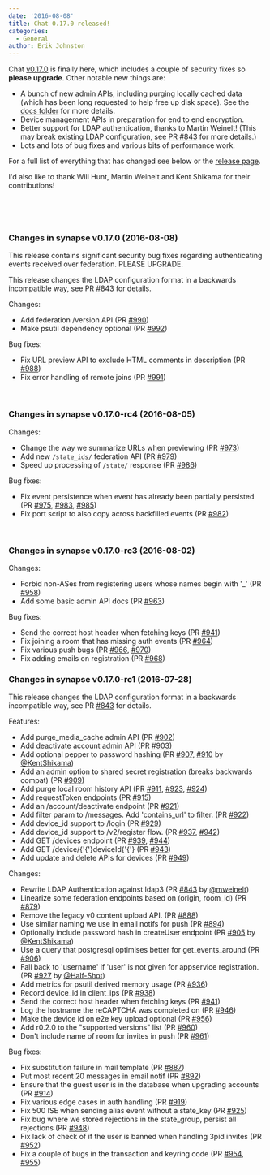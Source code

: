 ```yaml
---
date: '2016-08-08'
title: Chat 0.17.0 released!
categories:
  - General
author: Erik Johnston
---
```


Chat <a href="https://github.com/matrix-org/synapse/releases/tag/v0.17.0">v0.17.0</a> is finally here, which includes a couple of security fixes so <strong>please upgrade</strong>. Other notable new things are:
<ul>
 	<li>A bunch of new admin APIs, including purging locally cached data (which has been long requested to help free up disk space). See the <a href="https://github.com/matrix-org/synapse/tree/master/docs/admin_api">docs folder</a> for more details.</li>
 	<li>Device management APIs in preparation for end to end encryption.</li>
 	<li>Better support for LDAP authentication, thanks to Martin Weinelt! (This may break existing LDAP configuration, see <a href="https://github.com/matrix-org/synapse/pull/843">PR #843</a> for more details.)</li>
 	<li>Lots and lots of bug fixes and various bits of performance work.</li>
</ul>
For a full list of everything that has changed see below or the <a href="https://github.com/matrix-org/synapse/releases/tag/v0.17.0">release page</a>.

I'd also like to thank Will Hunt, Martin Weinelt and Kent Shikama for their contributions!

&nbsp;

&nbsp;
<h3>Changes in synapse v0.17.0 (2016-08-08)</h3>
This release contains significant security bug fixes regarding authenticating
events received over federation. PLEASE UPGRADE.

This release changes the LDAP configuration format in a backwards incompatible
way, see PR <a class="issue-link js-issue-link" href="https://github.com/matrix-org/synapse/pull/843" data-url="https://github.com/matrix-org/synapse/issues/843" data-id="158692541" data-error-text="Failed to load issue title" data-permission-text="Issue title is private">#843</a> for details.

Changes:
<ul>
 	<li>Add federation /version API (PR <a class="issue-link js-issue-link" href="https://github.com/matrix-org/synapse/pull/990" data-url="https://github.com/matrix-org/synapse/issues/990" data-id="169636556" data-error-text="Failed to load issue title" data-permission-text="Issue title is private">#990</a>)</li>
 	<li>Make psutil dependency optional (PR <a class="issue-link js-issue-link" href="https://github.com/matrix-org/synapse/pull/992" data-url="https://github.com/matrix-org/synapse/issues/992" data-id="169888303" data-error-text="Failed to load issue title" data-permission-text="Issue title is private">#992</a>)</li>
</ul>
Bug fixes:
<ul>
 	<li>Fix URL preview API to exclude HTML comments in description (PR <a class="issue-link js-issue-link" href="https://github.com/matrix-org/synapse/pull/988" data-url="https://github.com/matrix-org/synapse/issues/988" data-id="169610681" data-error-text="Failed to load issue title" data-permission-text="Issue title is private">#988</a>)</li>
 	<li>Fix error handling of remote joins (PR <a class="issue-link js-issue-link" href="https://github.com/matrix-org/synapse/pull/991" data-url="https://github.com/matrix-org/synapse/issues/991" data-id="169653250" data-error-text="Failed to load issue title" data-permission-text="Issue title is private">#991</a>)</li>
</ul>
&nbsp;
<h3>Changes in synapse v0.17.0-rc4 (2016-08-05)</h3>
Changes:
<ul>
 	<li>Change the way we summarize URLs when previewing (PR <a class="issue-link js-issue-link" href="https://github.com/matrix-org/synapse/pull/973" data-url="https://github.com/matrix-org/synapse/issues/973" data-id="168942221" data-error-text="Failed to load issue title" data-permission-text="Issue title is private">#973</a>)</li>
 	<li>Add new <code>/state_ids/</code> federation API (PR <a class="issue-link js-issue-link" href="https://github.com/matrix-org/synapse/pull/979" data-url="https://github.com/matrix-org/synapse/issues/979" data-id="169136186" data-error-text="Failed to load issue title" data-permission-text="Issue title is private">#979</a>)</li>
 	<li>Speed up processing of <code>/state/</code> response (PR <a class="issue-link js-issue-link" href="https://github.com/matrix-org/synapse/pull/986" data-url="https://github.com/matrix-org/synapse/issues/986" data-id="169570759" data-error-text="Failed to load issue title" data-permission-text="Issue title is private">#986</a>)</li>
</ul>
Bug fixes:
<ul>
 	<li>Fix event persistence when event has already been partially persisted (PR <a class="issue-link js-issue-link" title="Ensure we only persist an event once at a time" href="https://github.com/matrix-org/synapse/pull/975" data-id="169098276" data-error-text="Failed to load issue title" data-permission-text="Issue title is private">#975</a>, <a class="issue-link js-issue-link" href="https://github.com/matrix-org/synapse/pull/983" data-url="https://github.com/matrix-org/synapse/issues/983" data-id="169382701" data-error-text="Failed to load issue title" data-permission-text="Issue title is private">#983</a>, <a class="issue-link js-issue-link" href="https://github.com/matrix-org/synapse/pull/985" data-url="https://github.com/matrix-org/synapse/issues/985" data-id="169570281" data-error-text="Failed to load issue title" data-permission-text="Issue title is private">#985</a>)</li>
 	<li>Fix port script to also copy across backfilled events (PR <a class="issue-link js-issue-link" href="https://github.com/matrix-org/synapse/pull/982" data-url="https://github.com/matrix-org/synapse/issues/982" data-id="169344602" data-error-text="Failed to load issue title" data-permission-text="Issue title is private">#982</a>)</li>
</ul>
&nbsp;
<h3>Changes in synapse v0.17.0-rc3 (2016-08-02)</h3>
Changes:
<ul>
 	<li>Forbid non-ASes from registering users whose names begin with '_' (PR <a class="issue-link js-issue-link" href="https://github.com/matrix-org/synapse/pull/958" data-url="https://github.com/matrix-org/synapse/issues/958" data-id="167904457" data-error-text="Failed to load issue title" data-permission-text="Issue title is private">#958</a>)</li>
 	<li>Add some basic admin API docs (PR <a class="issue-link js-issue-link" href="https://github.com/matrix-org/synapse/pull/963" data-url="https://github.com/matrix-org/synapse/issues/963" data-id="168102004" data-error-text="Failed to load issue title" data-permission-text="Issue title is private">#963</a>)</li>
</ul>
Bug fixes:
<ul>
 	<li>Send the correct host header when fetching keys (PR <a class="issue-link js-issue-link" href="https://github.com/matrix-org/synapse/pull/941" data-url="https://github.com/matrix-org/synapse/issues/941" data-id="166784788" data-error-text="Failed to load issue title" data-permission-text="Issue title is private">#941</a>)</li>
 	<li>Fix joining a room that has missing auth events (PR <a class="issue-link js-issue-link" href="https://github.com/matrix-org/synapse/pull/964" data-url="https://github.com/matrix-org/synapse/issues/964" data-id="168120112" data-error-text="Failed to load issue title" data-permission-text="Issue title is private">#964</a>)</li>
 	<li>Fix various push bugs (PR <a class="issue-link js-issue-link" href="https://github.com/matrix-org/synapse/pull/966" data-url="https://github.com/matrix-org/synapse/issues/966" data-id="168177154" data-error-text="Failed to load issue title" data-permission-text="Issue title is private">#966</a>, <a class="issue-link js-issue-link" href="https://github.com/matrix-org/synapse/pull/970" data-url="https://github.com/matrix-org/synapse/issues/970" data-id="168521716" data-error-text="Failed to load issue title" data-permission-text="Issue title is private">#970</a>)</li>
 	<li>Fix adding emails on registration (PR <a class="issue-link js-issue-link" href="https://github.com/matrix-org/synapse/pull/968" data-url="https://github.com/matrix-org/synapse/issues/968" data-id="168337247" data-error-text="Failed to load issue title" data-permission-text="Issue title is private">#968</a>)</li>
</ul>
<h3></h3>
<h3>Changes in synapse v0.17.0-rc1 (2016-07-28)</h3>
This release changes the LDAP configuration format in a backwards incompatible
way, see PR <a class="issue-link js-issue-link" href="https://github.com/matrix-org/synapse/pull/843" data-url="https://github.com/matrix-org/synapse/issues/843" data-id="158692541" data-error-text="Failed to load issue title" data-permission-text="Issue title is private">#843</a> for details.

Features:
<ul>
 	<li>Add purge_media_cache admin API (PR <a class="issue-link js-issue-link" href="https://github.com/matrix-org/synapse/pull/902" data-url="https://github.com/matrix-org/synapse/issues/902" data-id="162932471" data-error-text="Failed to load issue title" data-permission-text="Issue title is private">#902</a>)</li>
 	<li>Add deactivate account admin API (PR <a class="issue-link js-issue-link" href="https://github.com/matrix-org/synapse/pull/903" data-url="https://github.com/matrix-org/synapse/issues/903" data-id="163182922" data-error-text="Failed to load issue title" data-permission-text="Issue title is private">#903</a>)</li>
 	<li>Add optional pepper to password hashing (PR <a class="issue-link js-issue-link" href="https://github.com/matrix-org/synapse/pull/907" data-url="https://github.com/matrix-org/synapse/issues/907" data-id="163714838" data-error-text="Failed to load issue title" data-permission-text="Issue title is private">#907</a>, <a class="issue-link js-issue-link" href="https://github.com/matrix-org/synapse/pull/910" data-url="https://github.com/matrix-org/synapse/issues/910" data-id="164027482" data-error-text="Failed to load issue title" data-permission-text="Issue title is private">#910</a> by <a class="user-mention" href="https://github.com/KentShikama">@KentShikama</a>)</li>
 	<li>Add an admin option to shared secret registration (breaks backwards compat) (PR <a class="issue-link js-issue-link" href="https://github.com/matrix-org/synapse/pull/909" data-url="https://github.com/matrix-org/synapse/issues/909" data-id="163892610" data-error-text="Failed to load issue title" data-permission-text="Issue title is private">#909</a>)</li>
 	<li>Add purge local room history API (PR <a class="issue-link js-issue-link" href="https://github.com/matrix-org/synapse/pull/911" data-url="https://github.com/matrix-org/synapse/issues/911" data-id="164096726" data-error-text="Failed to load issue title" data-permission-text="Issue title is private">#911</a>, <a class="issue-link js-issue-link" href="https://github.com/matrix-org/synapse/pull/923" data-url="https://github.com/matrix-org/synapse/issues/923" data-id="165745465" data-error-text="Failed to load issue title" data-permission-text="Issue title is private">#923</a>, <a class="issue-link js-issue-link" href="https://github.com/matrix-org/synapse/pull/924" data-url="https://github.com/matrix-org/synapse/issues/924" data-id="165785903" data-error-text="Failed to load issue title" data-permission-text="Issue title is private">#924</a>)</li>
 	<li>Add requestToken endpoints (PR <a class="issue-link js-issue-link" href="https://github.com/matrix-org/synapse/pull/915" data-url="https://github.com/matrix-org/synapse/issues/915" data-id="164571236" data-error-text="Failed to load issue title" data-permission-text="Issue title is private">#915</a>)</li>
 	<li>Add an /account/deactivate endpoint (PR <a class="issue-link js-issue-link" href="https://github.com/matrix-org/synapse/pull/921" data-url="https://github.com/matrix-org/synapse/issues/921" data-id="165511431" data-error-text="Failed to load issue title" data-permission-text="Issue title is private">#921</a>)</li>
 	<li>Add filter param to /messages. Add 'contains_url' to filter. (PR <a class="issue-link js-issue-link" href="https://github.com/matrix-org/synapse/pull/922" data-url="https://github.com/matrix-org/synapse/issues/922" data-id="165585706" data-error-text="Failed to load issue title" data-permission-text="Issue title is private">#922</a>)</li>
 	<li>Add device_id support to /login (PR <a class="issue-link js-issue-link" href="https://github.com/matrix-org/synapse/pull/929" data-url="https://github.com/matrix-org/synapse/issues/929" data-id="166118756" data-error-text="Failed to load issue title" data-permission-text="Issue title is private">#929</a>)</li>
 	<li>Add device_id support to /v2/register flow. (PR <a class="issue-link js-issue-link" href="https://github.com/matrix-org/synapse/pull/937" data-url="https://github.com/matrix-org/synapse/issues/937" data-id="166613208" data-error-text="Failed to load issue title" data-permission-text="Issue title is private">#937</a>, <a class="issue-link js-issue-link" href="https://github.com/matrix-org/synapse/pull/942" data-url="https://github.com/matrix-org/synapse/issues/942" data-id="166788540" data-error-text="Failed to load issue title" data-permission-text="Issue title is private">#942</a>)</li>
 	<li>Add GET /devices endpoint (PR <a class="issue-link js-issue-link" href="https://github.com/matrix-org/synapse/pull/939" data-url="https://github.com/matrix-org/synapse/issues/939" data-id="166614282" data-error-text="Failed to load issue title" data-permission-text="Issue title is private">#939</a>, <a class="issue-link js-issue-link" href="https://github.com/matrix-org/synapse/pull/944" data-url="https://github.com/matrix-org/synapse/issues/944" data-id="166840622" data-error-text="Failed to load issue title" data-permission-text="Issue title is private">#944</a>)</li>
 	<li>Add GET /device/{'{'}deviceId{'{'} (PR <a class="issue-link js-issue-link" href="https://github.com/matrix-org/synapse/pull/943" data-url="https://github.com/matrix-org/synapse/issues/943" data-id="166792610" data-error-text="Failed to load issue title" data-permission-text="Issue title is private">#943</a>)</li>
 	<li>Add update and delete APIs for devices (PR <a class="issue-link js-issue-link" href="https://github.com/matrix-org/synapse/pull/949" data-url="https://github.com/matrix-org/synapse/issues/949" data-id="167421787" data-error-text="Failed to load issue title" data-permission-text="Issue title is private">#949</a>)</li>
</ul>
Changes:
<ul>
 	<li>Rewrite LDAP Authentication against ldap3 (PR <a class="issue-link js-issue-link" href="https://github.com/matrix-org/synapse/pull/843" data-url="https://github.com/matrix-org/synapse/issues/843" data-id="158692541" data-error-text="Failed to load issue title" data-permission-text="Issue title is private">#843</a> by <a class="user-mention" href="https://github.com/mweinelt">@mweinelt</a>)</li>
 	<li>Linearize some federation endpoints based on (origin, room_id) (PR <a class="issue-link js-issue-link" href="https://github.com/matrix-org/synapse/pull/879" data-url="https://github.com/matrix-org/synapse/issues/879" data-id="160917868" data-error-text="Failed to load issue title" data-permission-text="Issue title is private">#879</a>)</li>
 	<li>Remove the legacy v0 content upload API. (PR <a class="issue-link js-issue-link" href="https://github.com/matrix-org/synapse/pull/888" data-url="https://github.com/matrix-org/synapse/issues/888" data-id="161405539" data-error-text="Failed to load issue title" data-permission-text="Issue title is private">#888</a>)</li>
 	<li>Use similar naming we use in email notifs for push (PR <a class="issue-link js-issue-link" href="https://github.com/matrix-org/synapse/pull/894" data-url="https://github.com/matrix-org/synapse/issues/894" data-id="162121552" data-error-text="Failed to load issue title" data-permission-text="Issue title is private">#894</a>)</li>
 	<li>Optionally include password hash in createUser endpoint (PR <a class="issue-link js-issue-link" href="https://github.com/matrix-org/synapse/pull/905" data-url="https://github.com/matrix-org/synapse/issues/905" data-id="163548694" data-error-text="Failed to load issue title" data-permission-text="Issue title is private">#905</a> by <a class="user-mention" href="https://github.com/KentShikama">@KentShikama</a>)</li>
 	<li>Use a query that postgresql optimises better for get_events_around (PR <a class="issue-link js-issue-link" href="https://github.com/matrix-org/synapse/pull/906" data-url="https://github.com/matrix-org/synapse/issues/906" data-id="163691925" data-error-text="Failed to load issue title" data-permission-text="Issue title is private">#906</a>)</li>
 	<li>Fall back to 'username' if 'user' is not given for appservice registration. (PR <a class="issue-link js-issue-link" href="https://github.com/matrix-org/synapse/pull/927" data-url="https://github.com/matrix-org/synapse/issues/927" data-id="165932125" data-error-text="Failed to load issue title" data-permission-text="Issue title is private">#927</a> by <a class="user-mention" href="https://github.com/Half-Shot">@Half-Shot</a>)</li>
 	<li>Add metrics for psutil derived memory usage (PR <a class="issue-link js-issue-link" href="https://github.com/matrix-org/synapse/pull/936" data-url="https://github.com/matrix-org/synapse/issues/936" data-id="166605269" data-error-text="Failed to load issue title" data-permission-text="Issue title is private">#936</a>)</li>
 	<li>Record device_id in client_ips (PR <a class="issue-link js-issue-link" href="https://github.com/matrix-org/synapse/pull/938" data-url="https://github.com/matrix-org/synapse/issues/938" data-id="166613664" data-error-text="Failed to load issue title" data-permission-text="Issue title is private">#938</a>)</li>
 	<li>Send the correct host header when fetching keys (PR <a class="issue-link js-issue-link" href="https://github.com/matrix-org/synapse/pull/941" data-url="https://github.com/matrix-org/synapse/issues/941" data-id="166784788" data-error-text="Failed to load issue title" data-permission-text="Issue title is private">#941</a>)</li>
 	<li>Log the hostname the reCAPTCHA was completed on (PR <a class="issue-link js-issue-link" href="https://github.com/matrix-org/synapse/pull/946" data-url="https://github.com/matrix-org/synapse/issues/946" data-id="167078376" data-error-text="Failed to load issue title" data-permission-text="Issue title is private">#946</a>)</li>
 	<li>Make the device id on e2e key upload optional (PR <a class="issue-link js-issue-link" href="https://github.com/matrix-org/synapse/pull/956" data-url="https://github.com/matrix-org/synapse/issues/956" data-id="167831954" data-error-text="Failed to load issue title" data-permission-text="Issue title is private">#956</a>)</li>
 	<li>Add r0.2.0 to the "supported versions" list (PR <a class="issue-link js-issue-link" href="https://github.com/matrix-org/synapse/pull/960" data-url="https://github.com/matrix-org/synapse/issues/960" data-id="168038168" data-error-text="Failed to load issue title" data-permission-text="Issue title is private">#960</a>)</li>
 	<li>Don't include name of room for invites in push (PR <a class="issue-link js-issue-link" href="https://github.com/matrix-org/synapse/pull/961" data-url="https://github.com/matrix-org/synapse/issues/961" data-id="168050327" data-error-text="Failed to load issue title" data-permission-text="Issue title is private">#961</a>)</li>
</ul>
Bug fixes:
<ul>
 	<li>Fix substitution failure in mail template (PR <a class="issue-link js-issue-link" href="https://github.com/matrix-org/synapse/pull/887" data-url="https://github.com/matrix-org/synapse/issues/887" data-id="161403101" data-error-text="Failed to load issue title" data-permission-text="Issue title is private">#887</a>)</li>
 	<li>Put most recent 20 messages in email notif (PR <a class="issue-link js-issue-link" href="https://github.com/matrix-org/synapse/pull/892" data-url="https://github.com/matrix-org/synapse/issues/892" data-id="161732391" data-error-text="Failed to load issue title" data-permission-text="Issue title is private">#892</a>)</li>
 	<li>Ensure that the guest user is in the database when upgrading accounts (PR <a class="issue-link js-issue-link" title="Ensure that the guest user is in the database when upgrading accounts" href="https://github.com/matrix-org/synapse/pull/914" data-id="164541872" data-error-text="Failed to load issue title" data-permission-text="Issue title is private">#914</a>)</li>
 	<li>Fix various edge cases in auth handling (PR <a class="issue-link js-issue-link" href="https://github.com/matrix-org/synapse/pull/919" data-url="https://github.com/matrix-org/synapse/issues/919" data-id="165306219" data-error-text="Failed to load issue title" data-permission-text="Issue title is private">#919</a>)</li>
 	<li>Fix 500 ISE when sending alias event without a state_key (PR <a class="issue-link js-issue-link" href="https://github.com/matrix-org/synapse/pull/925" data-url="https://github.com/matrix-org/synapse/issues/925" data-id="165844030" data-error-text="Failed to load issue title" data-permission-text="Issue title is private">#925</a>)</li>
 	<li>Fix bug where we stored rejections in the state_group, persist all rejections (PR <a class="issue-link js-issue-link" href="https://github.com/matrix-org/synapse/pull/948" data-url="https://github.com/matrix-org/synapse/issues/948" data-id="167391758" data-error-text="Failed to load issue title" data-permission-text="Issue title is private">#948</a>)</li>
 	<li>Fix lack of check of if the user is banned when handling 3pid invites (PR <a class="issue-link js-issue-link" href="https://github.com/matrix-org/synapse/pull/952" data-url="https://github.com/matrix-org/synapse/issues/952" data-id="167640958" data-error-text="Failed to load issue title" data-permission-text="Issue title is private">#952</a>)</li>
 	<li>Fix a couple of bugs in the transaction and keyring code (PR <a class="issue-link js-issue-link" href="https://github.com/matrix-org/synapse/pull/954" data-url="https://github.com/matrix-org/synapse/issues/954" data-id="167675906" data-error-text="Failed to load issue title" data-permission-text="Issue title is private">#954</a>, <a class="issue-link js-issue-link" href="https://github.com/matrix-org/synapse/pull/955" data-url="https://github.com/matrix-org/synapse/issues/955" data-id="167810557" data-error-text="Failed to load issue title" data-permission-text="Issue title is private">#955</a>)</li>
</ul>
